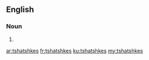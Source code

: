 ==English==

===Noun===
{{head|en}}

# {{plural of|tshatshke}}

[[ar:tshatshkes]]
[[fr:tshatshkes]]
[[ku:tshatshkes]]
[[my:tshatshkes]]